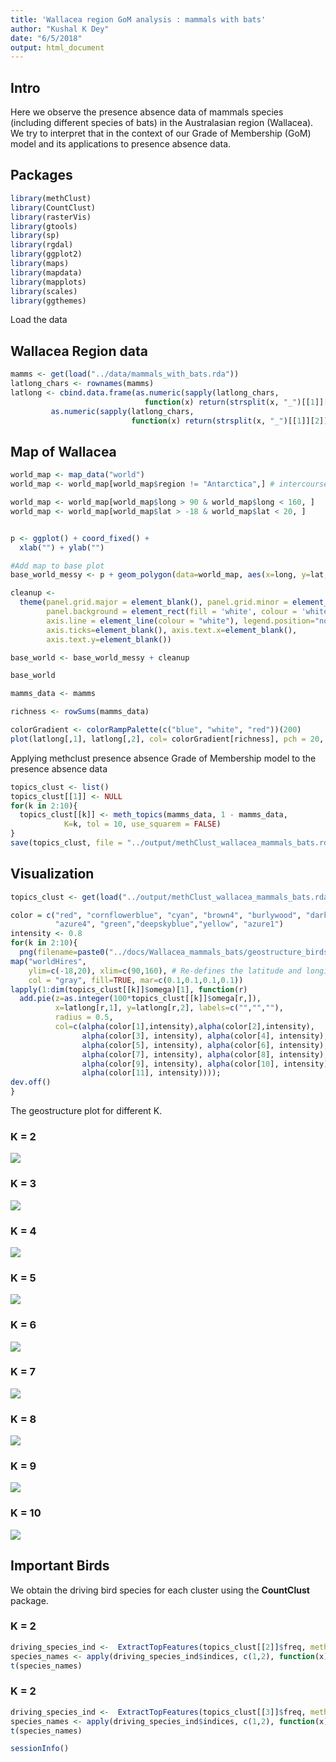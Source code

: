 ```yaml
---
title: 'Wallacea region GoM analysis : mammals with bats'
author: "Kushal K Dey"
date: "6/5/2018"
output: html_document
---
```


## Intro

Here we observe the presence absence data of mammals species (including different species
of bats) in the Australasian region (Wallacea).  We try to interpret that in the context of our Grade of Membership (GoM) model and its applications to presence absence data.

## Packages

```r
library(methClust)
library(CountClust)
library(rasterVis)
library(gtools)
library(sp)
library(rgdal)
library(ggplot2)
library(maps)
library(mapdata)
library(mapplots)
library(scales)
library(ggthemes)
```

Load the data

## Wallacea Region data

```r
mamms <- get(load("../data/mammals_with_bats.rda"))
latlong_chars <- rownames(mamms)
latlong <- cbind.data.frame(as.numeric(sapply(latlong_chars, 
                              function(x) return(strsplit(x, "_")[[1]][1]))),
         as.numeric(sapply(latlong_chars, 
                           function(x) return(strsplit(x, "_")[[1]][2]))))
```

## Map of Wallacea 

```r
world_map <- map_data("world")
world_map <- world_map[world_map$region != "Antarctica",] # intercourse antarctica

world_map <- world_map[world_map$long > 90 & world_map$long < 160, ]
world_map <- world_map[world_map$lat > -18 & world_map$lat < 20, ]


p <- ggplot() + coord_fixed() +
  xlab("") + ylab("")

#Add map to base plot
base_world_messy <- p + geom_polygon(data=world_map, aes(x=long, y=lat, group=group), colour="light green", fill="light green")

cleanup <- 
  theme(panel.grid.major = element_blank(), panel.grid.minor = element_blank(), 
        panel.background = element_rect(fill = 'white', colour = 'white'), 
        axis.line = element_line(colour = "white"), legend.position="none",
        axis.ticks=element_blank(), axis.text.x=element_blank(),
        axis.text.y=element_blank())

base_world <- base_world_messy + cleanup

base_world

```

```r
mamms_data <- mamms
```

```r
richness <- rowSums(mamms_data)
```

```r
colorGradient <- colorRampPalette(c("blue", "white", "red"))(200)
plot(latlong[,1], latlong[,2], col= colorGradient[richness], pch = 20, cex = 1)
```

Applying methclust presence absence Grade of Membership model to the presence absence data

```r
topics_clust <- list()
topics_clust[[1]] <- NULL
for(k in 2:10){
  topics_clust[[k]] <- meth_topics(mamms_data, 1 - mamms_data, 
            K=k, tol = 10, use_squarem = FALSE)
}
save(topics_clust, file = "../output/methClust_wallacea_mammals_bats.rda")

```

## Visualization

```r
topics_clust <- get(load("../output/methClust_wallacea_mammals_bats.rda"))
```

```r
color = c("red", "cornflowerblue", "cyan", "brown4", "burlywood", "darkgoldenrod1",
          "azure4", "green","deepskyblue","yellow", "azure1")
intensity <- 0.8
for(k in 2:10){
  png(filename=paste0("../docs/Wallacea_mammals_bats/geostructure_birds_", k, ".png"),width = 1000, height = 800)
map("worldHires",
    ylim=c(-18,20), xlim=c(90,160), # Re-defines the latitude and longitude range
    col = "gray", fill=TRUE, mar=c(0.1,0.1,0.1,0.1))
lapply(1:dim(topics_clust[[k]]$omega)[1], function(r)
  add.pie(z=as.integer(100*topics_clust[[k]]$omega[r,]),
          x=latlong[r,1], y=latlong[r,2], labels=c("","",""),
          radius = 0.5,
          col=c(alpha(color[1],intensity),alpha(color[2],intensity),
                alpha(color[3], intensity), alpha(color[4], intensity),
                alpha(color[5], intensity), alpha(color[6], intensity),
                alpha(color[7], intensity), alpha(color[8], intensity),
                alpha(color[9], intensity), alpha(color[10], intensity),
                alpha(color[11], intensity))));
dev.off()
}

```


The geostructure plot for different K.

### K = 2

![](Wallacea_mammals_bats/geostructure_birds_2.png)


### K = 3

![](Wallacea_mammals_bats/geostructure_birds_3.png)

### K = 4

![](Wallacea_mammals_bats/geostructure_birds_4.png)

### K = 5

![](Wallacea_mammals_bats/geostructure_birds_5.png)

### K = 6

![](Wallacea_mammals_bats/geostructure_birds_6.png)


### K = 7

![](Wallacea_mammals_bats/geostructure_birds_7.png)

### K = 8

![](Wallacea_mammals_bats/geostructure_birds_8.png)


### K = 9

![](Wallacea_mammals_bats/geostructure_birds_9.png)

### K = 10

![](Wallacea_mammals_bats/geostructure_birds_10.png)


## Important Birds

We obtain the driving bird species for each cluster using the **CountClust** package.

### K = 2

```r
driving_species_ind <-  ExtractTopFeatures(topics_clust[[2]]$freq, method = "poisson", options = "min", top_features = 50)
species_names <- apply(driving_species_ind$indices, c(1,2), function(x) return (rownames(topics_clust[[2]]$freq)[x]))
t(species_names)
```

### K = 2

```r
driving_species_ind <-  ExtractTopFeatures(topics_clust[[3]]$freq, method = "poisson", options = "min", top_features = 50)
species_names <- apply(driving_species_ind$indices, c(1,2), function(x) return (rownames(topics_clust[[2]]$freq)[x]))
t(species_names)
```

```r
sessionInfo()
```



